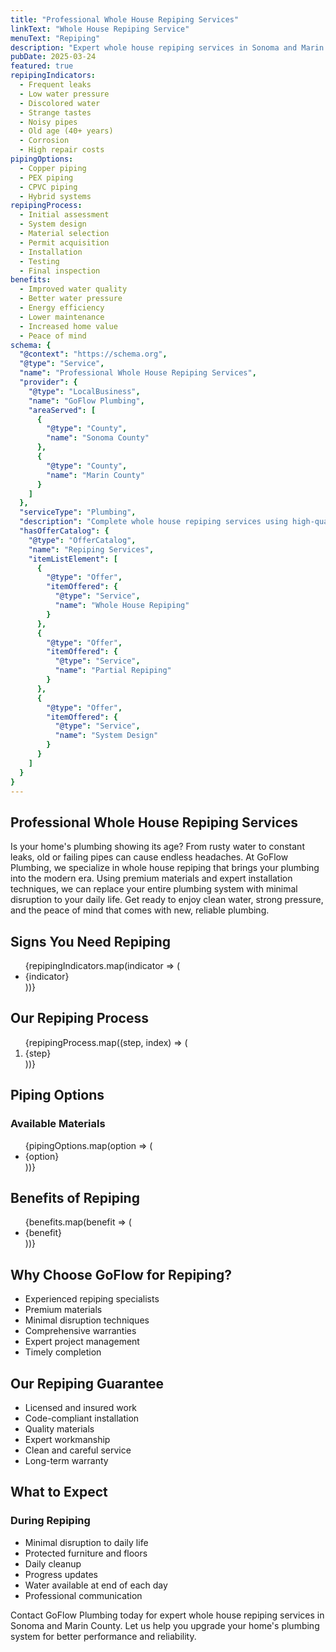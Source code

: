 ```yaml
---
title: "Professional Whole House Repiping Services"
linkText: "Whole House Repiping Service"
menuText: "Repiping"
description: "Expert whole house repiping services in Sonoma and Marin County. We replace old or failing plumbing systems with modern, efficient pipes."
pubDate: 2025-03-24
featured: true
repipingIndicators:
  - Frequent leaks
  - Low water pressure
  - Discolored water
  - Strange tastes
  - Noisy pipes
  - Old age (40+ years)
  - Corrosion
  - High repair costs
pipingOptions:
  - Copper piping
  - PEX piping
  - CPVC piping
  - Hybrid systems
repipingProcess:
  - Initial assessment
  - System design
  - Material selection
  - Permit acquisition
  - Installation
  - Testing
  - Final inspection
benefits:
  - Improved water quality
  - Better water pressure
  - Energy efficiency
  - Lower maintenance
  - Increased home value
  - Peace of mind
schema: {
  "@context": "https://schema.org",
  "@type": "Service",
  "name": "Professional Whole House Repiping Services",
  "provider": {
    "@type": "LocalBusiness",
    "name": "GoFlow Plumbing",
    "areaServed": [
      {
        "@type": "County",
        "name": "Sonoma County"
      },
      {
        "@type": "County",
        "name": "Marin County"
      }
    ]
  },
  "serviceType": "Plumbing",
  "description": "Complete whole house repiping services using high-quality materials like copper and PEX. We replace old or failing plumbing systems with minimal disruption to your home.",
  "hasOfferCatalog": {
    "@type": "OfferCatalog",
    "name": "Repiping Services",
    "itemListElement": [
      {
        "@type": "Offer",
        "itemOffered": {
          "@type": "Service",
          "name": "Whole House Repiping"
        }
      },
      {
        "@type": "Offer",
        "itemOffered": {
          "@type": "Service",
          "name": "Partial Repiping"
        }
      },
      {
        "@type": "Offer",
        "itemOffered": {
          "@type": "Service",
          "name": "System Design"
        }
      }
    ]
  }
}
---
```


<article itemScope itemType="https://schema.org/Service">
<h1 itemProp="name">Professional Whole House Repiping Services</h1>

<div itemProp="description">
  <p>
    Is your home's plumbing showing its age? From rusty water to constant leaks, old or failing pipes can cause endless headaches. At GoFlow Plumbing, we specialize in whole house repiping that brings your plumbing into the modern era. Using premium materials and expert installation techniques, we can replace your entire plumbing system with minimal disruption to your daily life. Get ready to enjoy clean water, strong pressure, and the peace of mind that comes with new, reliable plumbing.
  </p>
</div>

<section itemScope itemType="https://schema.org/Service">
  <h2>Signs You Need Repiping</h2>

  <div itemProp="serviceOutput">
    <ul>
      {repipingIndicators.map(indicator => (
        <li>{indicator}</li>
      ))}
    </ul>
  </div>
</section>

<section itemScope itemType="https://schema.org/HowTo">
  <h2 itemProp="name">Our Repiping Process</h2>

  <div>
    <ol>
      {repipingProcess.map((step, index) => (
        <li itemScope itemType="https://schema.org/HowToStep">
          <span itemProp="name">{step}</span>
        </li>
      ))}
    </ol>
  </div>
</section>

<section itemScope itemType="https://schema.org/OfferCatalog">
  <h2>Piping Options</h2>

  <div>
    <h3>Available Materials</h3>
    <ul itemProp="itemListElement">
      {pipingOptions.map(option => (
        <li itemScope itemType="https://schema.org/Offer">
          <span itemProp="itemOffered" itemScope itemType="https://schema.org/Service">
            <span itemProp="name">{option}</span>
          </span>
        </li>
      ))}
    </ul>
  </div>
</section>

<section itemScope itemType="https://schema.org/Service">
  <h2>Benefits of Repiping</h2>

  <div itemProp="serviceOutput">
    <ul>
      {benefits.map(benefit => (
        <li>{benefit}</li>
      ))}
    </ul>
  </div>
</section>

<section itemScope itemType="https://schema.org/LocalBusiness">
  <h2>Why Choose GoFlow for Repiping?</h2>

  <ul itemProp="hasOfferCatalog" itemScope itemType="https://schema.org/OfferCatalog">
    <li itemProp="itemListElement" itemScope itemType="https://schema.org/Offer">
      <span itemProp="itemOffered" itemScope itemType="https://schema.org/Service">
        <span itemProp="name">Experienced repiping specialists</span>
      </span>
    </li>
    <li itemProp="itemListElement" itemScope itemType="https://schema.org/Offer">
      <span itemProp="itemOffered" itemScope itemType="https://schema.org/Service">
        <span itemProp="name">Premium materials</span>
      </span>
    </li>
    <li itemProp="itemListElement" itemScope itemType="https://schema.org/Offer">
      <span itemProp="itemOffered" itemScope itemType="https://schema.org/Service">
        <span itemProp="name">Minimal disruption techniques</span>
      </span>
    </li>
    <li itemProp="itemListElement" itemScope itemType="https://schema.org/Offer">
      <span itemProp="itemOffered" itemScope itemType="https://schema.org/Service">
        <span itemProp="name">Comprehensive warranties</span>
      </span>
    </li>
    <li itemProp="itemListElement" itemScope itemType="https://schema.org/Offer">
      <span itemProp="itemOffered" itemScope itemType="https://schema.org/Service">
        <span itemProp="name">Expert project management</span>
      </span>
    </li>
    <li itemProp="itemListElement" itemScope itemType="https://schema.org/Offer">
      <span itemProp="itemOffered" itemScope itemType="https://schema.org/Service">
        <span itemProp="name">Timely completion</span>
      </span>
    </li>
  </ul>
</section>

<section itemScope itemType="https://schema.org/Service">
  <h2>Our Repiping Guarantee</h2>

  <div itemProp="serviceOutput">
    <ul>
      <li>Licensed and insured work</li>
      <li>Code-compliant installation</li>
      <li>Quality materials</li>
      <li>Expert workmanship</li>
      <li>Clean and careful service</li>
      <li>Long-term warranty</li>
    </ul>
  </div>
</section>

<section itemScope itemType="https://schema.org/Service">
  <h2>What to Expect</h2>

  <div itemProp="serviceOutput">
    <h3>During Repiping</h3>
    <ul>
      <li>Minimal disruption to daily life</li>
      <li>Protected furniture and floors</li>
      <li>Daily cleanup</li>
      <li>Progress updates</li>
      <li>Water available at end of each day</li>
      <li>Professional communication</li>
    </ul>
  </div>
</section>

<section itemScope itemType="https://schema.org/ContactPoint">
  <p>
    Contact GoFlow Plumbing today for expert whole house repiping services in Sonoma and Marin County. Let us help you upgrade your home's plumbing system for better performance and reliability.
  </p>
</section>
</article>
